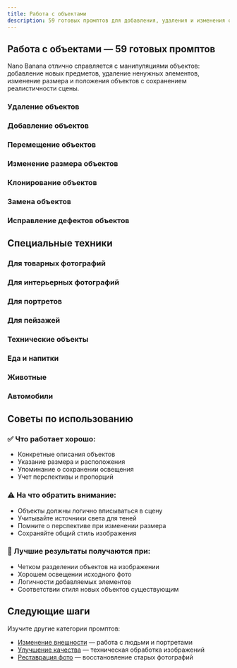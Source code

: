 ```yaml
---
title: Работа с объектами
description: 59 готовых промптов для добавления, удаления и изменения объектов на изображениях
---
```



## Работа с объектами — 59 готовых промптов

Nano Banana отлично справляется с манипуляциями объектов: добавление новых предметов, удаление ненужных элементов, изменение размера и положения объектов с сохранением реалистичности сцены.

### Удаление объектов

<PromptCard 
  prompt="Убери все лишние объекты с фотографии, оставив только главный предмет"
  category="Удаление объектов"
  description="Очистка сцены от отвлекающих элементов"
/>

<PromptCard 
  prompt="Удали человека с фотографии, заполнив пустое место естественным фоном"
  category="Удаление объектов"
  description="Удаление людей с сохранением фона"
/>

<PromptCard 
  prompt="Убери все провода и кабели с фотографии"
  category="Удаление объектов"
  description="Очистка технических элементов"
/>

<PromptCard 
  prompt="Удали мусор и грязь с изображения"
  category="Удаление объектов"
  description="Очистка от нежелательных элементов"
/>

<PromptCard 
  prompt="Убери водяные знаки и логотипы с фотографии"
  category="Удаление объектов"
  description="Удаление графических элементов"
/>

<PromptCard 
  prompt="Удали тени от удаленных объектов, сохранив естественное освещение"
  category="Удаление объектов"
  description="Очистка теней после удаления предметов"
/>

<PromptCard 
  prompt="Убери отражения ненужных объектов в зеркалах и стеклах"
  category="Удаление объектов"
  description="Удаление отражений"
/>

### Добавление объектов

<PromptCard 
  prompt="Добавь красивую вазу с цветами на стол, подстроив освещение под сцену"
  category="Добавление объектов"
  description="Добавление декоративных элементов"
/>

<PromptCard 
  prompt="Поставь чашку кофе на стол рядом с ноутбуком"
  category="Добавление объектов"
  description="Добавление предметов быта"
/>

<PromptCard 
  prompt="Добавь картину на стену, соответствующую стилю интерьера"
  category="Добавление объектов"
  description="Декорирование интерьера"
/>

<PromptCard 
  prompt="Добавь солнечные очки на лицо человека, подстроив под размер головы"
  category="Добавление объектов"
  description="Добавление аксессуаров"
/>

<PromptCard 
  prompt="Поставь красивый светильник в угол комнаты"
  category="Добавление объектов"
  description="Добавление элементов освещения"
/>

<PromptCard 
  prompt="Добавь книги на полку, создав естественную композицию"
  category="Добавление объектов"
  description="Заполнение пустых пространств"
/>

<PromptCard 
  prompt="Добавь логотип компании в правый нижний угол изображения"
  category="Добавление объектов"
  description="Добавление брендинга"
/>

### Перемещение объектов

<PromptCard 
  prompt="Переставь диван в центр комнаты, сохранив пропорции и освещение"
  category="Перемещение объектов"
  description="Изменение расположения мебели"
/>

<PromptCard 
  prompt="Передвинь человека ближе к камере, увеличив его размер пропорционально"
  category="Перемещение объектов"
  description="Изменение композиции портрета"
/>

<PromptCard 
  prompt="Перемести цветы из левой части кадра в правую"
  category="Перемещение объектов"
  description="Изменение композиции"
/>

<PromptCard 
  prompt="Переставь товар в центр изображения для лучшей презентации"
  category="Перемещение объектов"
  description="Оптимизация товарных фото"
/>

### Изменение размера объектов

<PromptCard 
  prompt="Увеличь размер логотипа в два раза, сохранив четкость"
  category="Изменение размера"
  description="Масштабирование графических элементов"
/>

<PromptCard 
  prompt="Уменьши размер мебели, чтобы комната выглядела просторнее"
  category="Изменение размера"
  description="Изменение пропорций интерьера"
/>

<PromptCard 
  prompt="Увеличь глаза на портрете для более выразительного взгляда"
  category="Изменение размера"
  description="Коррекция черт лица"
/>

<PromptCard 
  prompt="Сделай предмет в руках крупнее для лучшей видимости"
  category="Изменение размера"
  description="Акцентирование важных деталей"
/>

### Клонирование объектов

<PromptCard 
  prompt="Создай несколько копий этого цветка для более пышного букета"
  category="Клонирование объектов"
  description="Размножение декоративных элементов"
/>

<PromptCard 
  prompt="Добавь еще несколько таких же стульев вокруг стола"
  category="Клонирование объектов"
  description="Создание наборов мебели"
/>

<PromptCard 
  prompt="Размножь фрукты на тарелке для более изобильного вида"
  category="Клонирование объектов"
  description="Создание изобилия в фуд-фото"
/>

<PromptCard 
  prompt="Создай несколько облаков такой же формы на небе"
  category="Клонирование объектов"
  description="Дублирование природных элементов"
/>

### Замена объектов

<PromptCard 
  prompt="Замени обычную лампочку на современную LED-лампу"
  category="Замена объектов"
  description="Модернизация предметов"
/>

<PromptCard 
  prompt="Поменяй старый телефон на современный смартфон"
  category="Замена объектов"
  description="Обновление технологий"
/>

<PromptCard 
  prompt="Замени пластиковые цветы на живые"
  category="Замена объектов"
  description="Улучшение качества элементов"
/>

<PromptCard 
  prompt="Поменяй обычные очки на солнцезащитные"
  category="Замена объектов"
  description="Замена аксессуаров"
/>

### Исправление дефектов объектов

<PromptCard 
  prompt="Исправь царапину на поверхности стола"
  category="Исправление дефектов"
  description="Реставрация повреждений"
/>

<PromptCard 
  prompt="Убери пятна с одежды, сохранив текстуру ткани"
  category="Исправление дефектов"
  description="Очистка одежды от загрязнений"
/>

<PromptCard 
  prompt="Исправь сколы на посуде, восстановив первоначальную форму"
  category="Исправление дефектов"
  description="Реставрация предметов"
/>

<PromptCard 
  prompt="Убери пыль и грязь с поверхностей мебели"
  category="Исправление дефектов"
  description="Очистка от загрязнений"
/>

## Специальные техники

### Для товарных фотографий

<PromptCard 
  prompt="Добавь красивую упаковку вокруг товара, сохранив его видимость"
  category="Товарные фото"
  description="Улучшение презентации продукта"
/>

<PromptCard 
  prompt="Разложи несколько экземпляров товара для демонстрации ассортимента"
  category="Товарные фото"
  description="Создание каталожных изображений"
/>

<PromptCard 
  prompt="Добавь ценник или бирку к товару в естественном стиле"
  category="Товарные фото"
  description="Добавление коммерческих элементов"
/>

### Для интерьерных фотографий

<PromptCard 
  prompt="Добавь растения в горшках для уюта интерьера"
  category="Интерьеры"
  description="Озеленение пространства"
/>

<PromptCard 
  prompt="Поставь декоративные подушки на диван для комфорта"
  category="Интерьеры"
  description="Добавление текстиля"
/>

<PromptCard 
  prompt="Добавь торшер в темный угол для лучшего освещения"
  category="Интерьеры"
  description="Улучшение освещения"
/>

### Для портретов

<PromptCard 
  prompt="Добавь стильные серьги, подходящие к образу"
  category="Портреты"
  description="Дополнение аксессуарами"
/>

<PromptCard 
  prompt="Уберь мелкие дефекты кожи, сохранив естественность"
  category="Портреты"
  description="Деликатная ретушь"
/>

<PromptCard 
  prompt="Добавь легкий макияж: тушь для ресниц и блеск для губ"
  category="Портреты"
  description="Естественное улучшение"
/>

### Для пейзажей

<PromptCard 
  prompt="Добавь птиц в небо для живости пейзажа"
  category="Пейзажи"
  description="Оживление природных сцен"
/>

<PromptCard 
  prompt="Уберь мусор с пляжа, оставив чистую природу"
  category="Пейзажи"
  description="Очистка природных ландшафтов"
/>

<PromptCard 
  prompt="Добавь больше цветов на луг для красочности"
  category="Пейзажи"
  description="Усиление природной красоты"
/>

### Технические объекты

<PromptCard 
  prompt="Убери провода с фотографии гаджета для чистоты композиции"
  category="Технические объекты"
  description="Очистка технических фото"
/>

<PromptCard 
  prompt="Добавь экран с интерфейсом на выключенное устройство"
  category="Технические объекты"
  description="Демонстрация функциональности"
/>

<PromptCard 
  prompt="Замени старый разъем на современный USB-C"
  category="Технические объекты"
  description="Модернизация устройств"
/>

### Еда и напитки

<PromptCard 
  prompt="Добавь больше ягод на торт для аппетитного вида"
  category="Еда и напитки"
  description="Улучшение презентации блюд"
/>

<PromptCard 
  prompt="Убери случайные крошки с тарелки для аккуратности"
  category="Еда и напитки"
  description="Очистка сервировки"
/>

<PromptCard 
  prompt="Добавь красивое украшение на коктейль"
  category="Еда и напитки"
  description="Декорирование напитков"
/>

### Животные

<PromptCard 
  prompt="Добавь красивый ошейник питомцу"
  category="Животные"
  description="Украшение домашних животных"
/>

<PromptCard 
  prompt="Уберь поводок с фотографии для ощущения свободы"
  category="Животные"
  description="Создание естественных сцен"
/>

<PromptCard 
  prompt="Добавь игрушку рядом с щенком для игривости"
  category="Животные"
  description="Создание милых сцен"
/>

### Автомобили

<PromptCard 
  prompt="Уберь царапины с кузова автомобиля"
  category="Автомобили"
  description="Реставрация внешнего вида"
/>

<PromptCard 
  prompt="Добавь красивые диски вместо стандартных"
  category="Автомобили"
  description="Тюнинг автомобиля"
/>

<PromptCard 
  prompt="Поменяй номерной знак на нейтральный"
  category="Автомобили"
  description="Анонимизация транспорта"
/>

## Советы по использованию

### ✅ Что работает хорошо:
- Конкретные описания объектов
- Указание размера и расположения
- Упоминание о сохранении освещения
- Учет перспективы и пропорций

### ⚠️ На что обратить внимание:
- Объекты должны логично вписываться в сцену
- Учитывайте источники света для теней
- Помните о перспективе при изменении размера
- Сохраняйте общий стиль изображения

### 🎯 Лучшие результаты получаются при:
- Четком разделении объектов на изображении
- Хорошем освещении исходного фото
- Логичности добавляемых элементов
- Соответствии стиля новых объектов существующим

## Следующие шаги

Изучите другие категории промптов:
- [Изменение внешности](/prompts/appearance/) — работа с людьми и портретами
- [Улучшение качества](/prompts/quality/) — техническая обработка изображений
- [Реставрация фото](/prompts/restoration/) — восстановление старых фотографий
